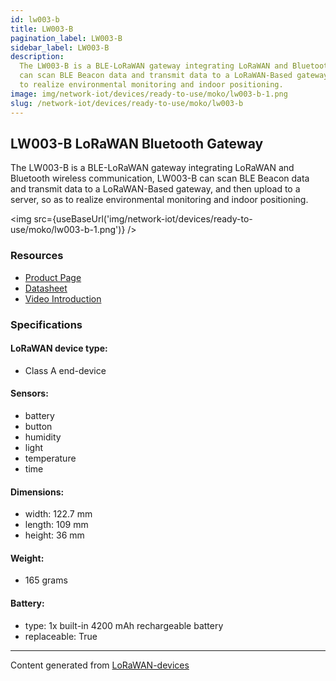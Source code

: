 ```yaml
---
id: lw003-b
title: LW003-B
pagination_label: LW003-B
sidebar_label: LW003-B
description:
  The LW003-B is a BLE-LoRaWAN gateway integrating LoRaWAN and Bluetooth wireless communication, LW003-B
  can scan BLE Beacon data and transmit data to a LoRaWAN-Based gateway, and then upload to a server, so as
  to realize environmental monitoring and indoor positioning.
image: img/network-iot/devices/ready-to-use/moko/lw003-b-1.png
slug: /network-iot/devices/ready-to-use/moko/lw003-b
---
```



<LegacyContentBanner />

## LW003-B LoRaWAN Bluetooth Gateway

The LW003-B is a BLE-LoRaWAN gateway integrating LoRaWAN and Bluetooth wireless communication, LW003-B can
scan BLE Beacon data and transmit data to a LoRaWAN-Based gateway, and then upload to a server, so as to
realize environmental monitoring and indoor positioning.

<img src={useBaseUrl('img/network-iot/devices/ready-to-use/moko/lw003-b-1.png')} />

### Resources

- [Product Page](https://www.mokosmart.com/lorawan-probe-lw003-b/)
- [Datasheet](https://www.mokosmart.com/wp-content/uploads/2023/05/LW003-B-Datasheet-V2.1.pdf)
- [Video Introduction](https://youtu.be/53W657Oiw68)

### Specifications

#### LoRaWAN device type:

- Class A end-device

#### Sensors:

- battery
- button
- humidity
- light
- temperature
- time

#### Dimensions:

- width: 122.7 mm
- length: 109 mm
- height: 36 mm

#### Weight:

- 165 grams

#### Battery:

- type: 1x built-in 4200 mAh rechargeable battery
- replaceable: True

---

Content generated from [LoRaWAN-devices](https://github.com/TheThingsNetwork/lorawan-devices)
